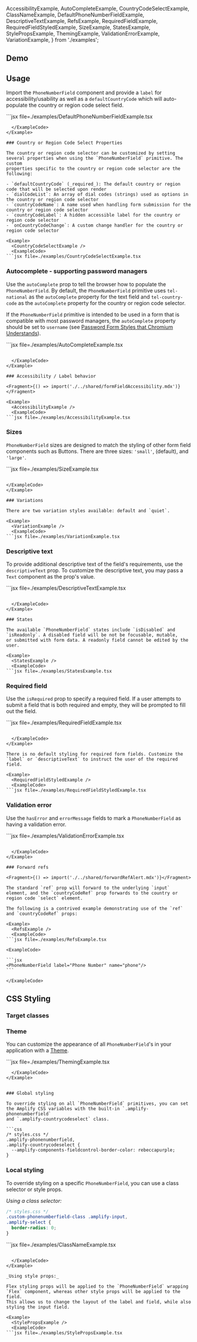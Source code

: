 
  AccessibilityExample,
  AutoCompleteExample,
  CountryCodeSelectExample,
  ClassNameExample,
  DefaultPhoneNumberFieldExample,
  DescriptiveTextExample,
  RefsExample,
  RequiredFieldExample,
  RequiredFieldStyledExample,
  SizeExample,
  StatesExample,
  StylePropsExample,
  ThemingExample,
  ValidationErrorExample,
  VariationExample,
} from './examples';

## Demo

<PhoneNumberFieldDemo />

## Usage

Import the `PhoneNumberField` component and provide a `label` for accessibility/usability as well as a `defaultCountryCode`
which will auto-populate the country or region code select field.

<Example>
  <DefaultPhoneNumberFieldExample />
  <ExampleCode>
```jsx file=./examples/DefaultPhoneNumberFieldExample.tsx

```
  </ExampleCode>
</Example>

### Country or Region Code Select Properties

The country or region code selector can be customized by setting several properties when using the `PhoneNumberField` primitive. The custom
properties specific to the country or region code selector are the following:

- `defaultCountryCode` (_required_): The default country or region code that will be selected upon render
- `dialCodeList`: An array of dial codes (strings) used as options in the country or region code selector
- `countryCodeName`: A name used when handling form submission for the country or region code selector
- `countryCodeLabel`: A hidden accessible label for the country or region code selector
- `onCountryCodeChange`: A custom change handler for the country or region code selector

<Example>
  <CountryCodeSelectExample />
  <ExampleCode>
```jsx file=./examples/CountryCodeSelectExample.tsx

```

  </ExampleCode>
</Example>

### Autocomplete - supporting password managers

Use the `autoComplete` prop to tell the browser how to populate the `PhoneNumberField`. By default, the `PhoneNumberField` primitive uses `tel-national`
as the `autoComplete` property for the text field and `tel-country-code` as the `autoComplete` property for the country or region code selector.

If the `PhoneNumberField` primitive is intended to be used in a form that is compatible with most password managers, the `autoComplete` property should
be set to `username` (see [Password Form Styles that Chromium Understands](https://www.chromium.org/developers/design-documents/form-styles-that-chromium-understands)).

<Example>
  <AutoCompleteExample />
  <ExampleCode>
```jsx file=./examples/AutoCompleteExample.tsx

```

  </ExampleCode>
</Example>

### Accessibility / Label behavior

<Fragment>{() => import('./../shared/formFieldAccessibility.mdx')}</Fragment>

<Example>
  <AccessibilityExample />
  <ExampleCode>
```jsx file=./examples/AccessibilityExample.tsx

```

  </ExampleCode>
</Example>

### Sizes

`PhoneNumberField` sizes are designed to match the styling of other form field components such as Buttons. There are three sizes: `'small'`, (default), and `'large'`.

<Example>
  <SizeExample />
  <ExampleCode>
```jsx file=./examples/SizeExample.tsx

```

</ExampleCode>
</Example>

### Variations

There are two variation styles available: default and `quiet`.

<Example>
  <VariationExample />
  <ExampleCode>
```jsx file=./examples/VariationExample.tsx

```

  </ExampleCode>
</Example>

### Descriptive text

To provide additional descriptive text of the field's requirements, use the `descriptiveText` prop. To customize the descriptive text, you may pass a `Text` component as the prop's value.

<Example>
  <DescriptiveTextExample />
  <ExampleCode>
```jsx file=./examples/DescriptiveTextExample.tsx

```

  </ExampleCode>
</Example>

### States

The available `PhoneNumberField` states include `isDisabled` and `isReadonly`. A disabled field will be not be focusable, mutable,
or submitted with form data. A readonly field cannot be edited by the user.

<Example>
  <StatesExample />
  <ExampleCode>
```jsx file=./examples/StatesExample.tsx

```

  </ExampleCode>
</Example>

### Required field

Use the `isRequired` prop to specify a required field. If a user attempts to submit a field that is both required and empty, they will be prompted to fill out the field.

<Example>
  <RequiredFieldExample />
  <ExampleCode>
```jsx file=./examples/RequiredFieldExample.tsx

```

  </ExampleCode>
</Example>

There is no default styling for required form fields. Customize the `label` or `descriptiveText` to instruct the user of the required field.

<Example>
  <RequiredFieldStyledExample />
  <ExampleCode>
```jsx file=./examples/RequiredFieldStyledExample.tsx

```

  </ExampleCode>
</Example>

### Validation error

Use the `hasError` and `errorMessage` fields to mark a `PhoneNumberField` as having a validation error.

<Example>
  <ValidationErrorExample />
  <ExampleCode>
```jsx file=./examples/ValidationErrorExample.tsx

```

  </ExampleCode>
</Example>

### Forward refs

<Fragment>{() => import('./../shared/forwardRefAlert.mdx')}</Fragment>

The standard `ref` prop will forward to the underlying `input` element, and the `countryCodeRef` prop forwards to the country or region code `select` element.

The following is a contrived example demonstrating use of the `ref` and `countryCodeRef` props:

<Example>
  <RefsExample />
  <ExampleCode>
```jsx file=./examples/RefsExample.tsx

```

  </ExampleCode>
</Example>

<StandardHTMLAttributes component="PhoneNumberField" link="input" element="<input>">
  <Example>
    <PhoneNumberField label="Phone Number" name="phone"/>

    <ExampleCode>

    ```jsx
    <PhoneNumberField label="Phone Number" name="phone"/>
    ```

    </ExampleCode>

  </Example>
</StandardHTMLAttributes>

## CSS Styling

### Target classes

<ComponentStyleDisplay componentName="PhoneNumberField" />

### Theme

You can customize the appearance of all `PhoneNumberField`'s in your application with a [Theme](/theming).

<Example>
  <ThemingExample />
  <ExampleCode>
```jsx file=./examples/ThemingExample.tsx

```
  </ExampleCode>
</Example>


### Global styling

To override styling on all `PhoneNumberField` primitives, you can set the Amplify CSS variables with the built-in `.amplify-phonenumberfield`
and `.amplify-countrycodeselect` class.

```css
/* styles.css */
.amplify-phonenumberfield,
.amplify-countrycodeselect {
  --amplify-components-fieldcontrol-border-color: rebeccapurple;
}
```

<Example>
  <PhoneNumberField
    defaultCountryCode="+1"
    label="Globally styled field"
    className="globally-styled-textfield"
  />
</Example>

### Local styling

To override styling on a specific `PhoneNumberField`, you can use a class selector or style props.

_Using a class selector:_

```css
/* styles.css */
.custom-phonenumberfield-class .amplify-input,
.amplify-select {
  border-radius: 0;
}
```

<Example>
  <ClassNameExample />
  <ExampleCode>
```jsx file=./examples/ClassNameExample.tsx

```

  </ExampleCode>
</Example>

_Using style props:_

Flex styling props will be applied to the `PhoneNumberField` wrapping `Flex` component, whereas other style props will be applied to the field.
This allows us to change the layout of the label and field, while also styling the input field.

<Example>
  <StylePropsExample />
  <ExampleCode>
```jsx file=./examples/StylePropsExample.tsx

```

  </ExampleCode>
</Example>
